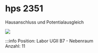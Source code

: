 
# hps 2351
Hausanschluss und Potentialausgleich

<a target="_blank" href={hps_2351}> <img src={hps_2351_min} /> </a>

:::info
Position:   Labor UGII B7 - Nebenraum\
Anzahl:     11